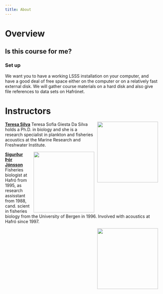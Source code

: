 ```yaml
---
title: About
---
```


# Overview


## Is this course for me?


### Set up

We want you to have a working LSSS installation on your computer, and have a good deal of free space either on the computer or on a relatively fast external disk. We will gather course materials on a hard disk and also give file references to data sets on Hafrónet.


# Instructors

![](images/teresa.png){style="float:right;padding: 0 0 0 10px;" fig-alt="Headshot of Teresa" width="200"}

[**Teresa Silva**](http://heima.hafro.is/~teresa/) Teresa Sofia Giesta Da Silva holds a Ph.D. in biology and she is a research specialist in plankton and fisheries acoustics at the Marine Research and Freshwater Institute.

![](images/stj_posit.JPEG){style="float:right;padding: 0 0 0 10px;" fig-alt="Headshot of Siggi" width="200"}

[**Sigurður Þór Jónsson**](http://heima.hafro.is/~sigurdur/) Fisheries biologist at Hafró from 1995, as research assisstant from 1988, cand. scient in fisheries biology from the University of Bergen in 1996. Involved with acoustics at Hafró since 1997.


![](images/stj_posit.JPEG){style="float:right;padding: 0 0 0 10px;" fig-alt="Headshot of Sigvaldi" width="200"}
